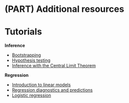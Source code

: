 # (PART) Additional resources {.unnumbered}

# Tutorials {#tutorials .unnumbered}

**Inference**

-   [Bootstrapping](http://maths4.stat.duke.edu:3939/bootstrap/)
-   [Hypothesis testing](http://maths4.stat.duke.edu:3939/sim-testing/)
-   [Inference with the Central Limit Theorem](http://maths4.stat.duke.edu:3939/clt-inference/)

**Regression**

-   [Introduction to linear models](http://maths4.stat.duke.edu:3939/intro-linear-models/)
-   [Regression diagnostics and predictions](http://maths4.stat.duke.edu:3939/linear-model-conditions/)
-   [Logistic regression](http://maths4.stat.duke.edu:3939/logistic/)
